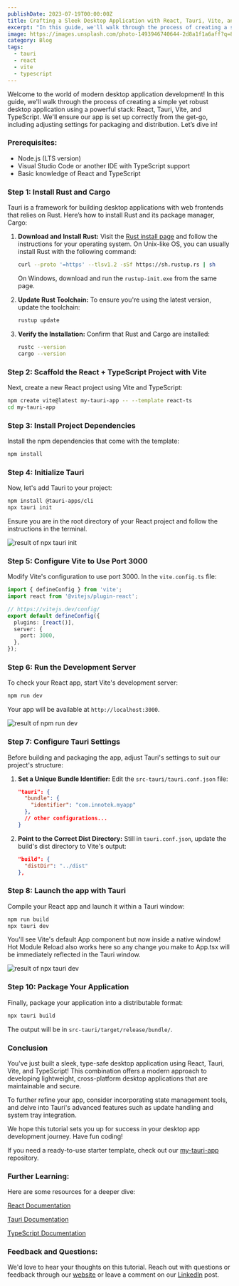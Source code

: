 ```yaml
---
publishDate: 2023-07-19T00:00:00Z
title: Crafting a Sleek Desktop Application with React, Tauri, Vite, and TypeScript
excerpt: "In this guide, we'll walk through the process of creating a simple yet robust desktop application using a powerful stack: React, Tauri, Vite, and TypeScript."
image: https://images.unsplash.com/photo-1493946740644-2d8a1f1a6aff?q=80&w=2090&auto=format&fit=crop&ixlib=rb-4.0.3&ixid=M3wxMjA3fDB8MHxwaG90by1wYWdlfHx8fGVufDB8fHx8fA%3D%3D
category: Blog
tags:
  - tauri
  - react
  - vite
  - typescript
---
```



Welcome to the world of modern desktop application development! In this guide, we'll walk through the process of creating a simple yet robust desktop application using a powerful stack: React, Tauri, Vite, and TypeScript. We'll ensure our app is set up correctly from the get-go, including adjusting settings for packaging and distribution. Let’s dive in!

### Prerequisites:
- Node.js (LTS version)
- Visual Studio Code or another IDE with TypeScript support
- Basic knowledge of React and TypeScript

### Step 1: Install Rust and Cargo
Tauri is a framework for building desktop applications with web frontends that relies on Rust. Here’s how to install Rust and its package manager, Cargo:

1. **Download and Install Rust:**
   Visit the [Rust install page](https://www.rust-lang.org/tools/install) and follow the instructions for your operating system. On Unix-like OS, you can usually install Rust with the following command:

   ```bash
   curl --proto '=https' --tlsv1.2 -sSf https://sh.rustup.rs | sh
   ```

   On Windows, download and run the `rustup-init.exe` from the same page.

2. **Update Rust Toolchain:**
   To ensure you're using the latest version, update the toolchain:

   ```bash
   rustup update
   ```

3. **Verify the Installation:**
   Confirm that Rust and Cargo are installed:

   ```bash
   rustc --version
   cargo --version
   ```

### Step 2: Scaffold the React + TypeScript Project with Vite
Next, create a new React project using Vite and TypeScript:

```bash
npm create vite@latest my-tauri-app -- --template react-ts
cd my-tauri-app
```

### Step 3: Install Project Dependencies
Install the npm dependencies that come with the template:

```bash
npm install
```

### Step 4: Initialize Tauri
Now, let's add Tauri to your project:

```bash
npm install @tauri-apps/cli
npx tauri init
```

Ensure you are in the root directory of your React project and follow the instructions in the terminal.

![result of npx tauri init](~/assets/images/blog/tauri-react-vite-typescript-starter/npx-tauri-init.png)

### Step 5: Configure Vite to Use Port 3000
Modify Vite's configuration to use port 3000. In the `vite.config.ts` file:

```typescript
import { defineConfig } from 'vite';
import react from '@vitejs/plugin-react';

// https://vitejs.dev/config/
export default defineConfig({
  plugins: [react()],
  server: {
    port: 3000,
  },
});
```

### Step 6: Run the Development Server
To check your React app, start Vite's development server:

```bash
npm run dev
```

Your app will be available at `http://localhost:3000`.

![result of npm run dev](~/assets/images/blog/tauri-react-vite-typescript-starter/dev-app-running.png)

### Step 7: Configure Tauri Settings
Before building and packaging the app, adjust Tauri's settings to suit our project's structure:

1. **Set a Unique Bundle Identifier:**
   Edit the `src-tauri/tauri.conf.json` file:

   ```json
   "tauri": {
     "bundle": {
       "identifier": "com.innotek.myapp"
     },
     // other configurations...
   }
   ```

2. **Point to the Correct Dist Directory:**
   Still in `tauri.conf.json`, update the build's dist directory to Vite's output:

   ```json
   "build": {
     "distDir": "../dist"
   },
   ```

### Step 8: Launch the app with Tauri
Compile your React app and launch it within a Tauri window:

```bash
npm run build
npx tauri dev
```

You'll see Vite's default App component but now inside a native window! Hot Module Reload also works here so any change you make to App.tsx will be immediately reflected in the Tauri window.

![result of npx tauri dev](~/assets/images/blog/tauri-react-vite-typescript-starter/npx-tauri-dev.gif)

### Step 10: Package Your Application
Finally, package your application into a distributable format:

```bash
npx tauri build
```

The output will be in `src-tauri/target/release/bundle/`.

### Conclusion
You've just built a sleek, type-safe desktop application using React, Tauri, Vite, and TypeScript! This combination offers a modern approach to developing lightweight, cross-platform desktop applications that are maintainable and secure.

To further refine your app, consider incorporating state management tools, and delve into Tauri's advanced features such as update handling and system tray integration.

We hope this tutorial sets you up for success in your desktop app development journey. Have fun coding!

If you need a ready-to-use starter template, check out our [my-tauri-app](https://github.com/innotekhq/my-tauri-app) repository.

### Further Learning:
Here are some resources for a deeper dive:

[React Documentation](https://reactjs.org/docs/getting-started.html)

[Tauri Documentation](https://tauri.app/v1/guides/)

[TypeScript Documentation](https://www.typescriptlang.org/docs/)

### Feedback and Questions:
We'd love to hear your thoughts on this tutorial. Reach out with questions or feedback through our <a href="/contact">website</a> or leave a comment on our [LinkedIn](https://www.linkedin.com/posts/innotek-kft_crafting-a-sleek-desktop-application-with-activity-7130834382470135808-QB22) post.

